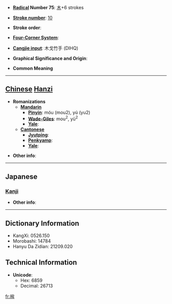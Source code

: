 * '''[[Wiktionary:Chinese radical index| Radical]] Number 75''': [[Wiktionary:Chinese radical index 木|木]]+6 strokes

* '''[[Wiktionary:Chinese total strokes index|Stroke number]]''': [[Wiktionary:Chinese total strokes index 10|10]]

* '''Stroke order''': 

* '''[[Wiktionary:Chinese four corner index|Four-Corner System]]''': 

* '''[[Wiktionary:Chinese Cangjie index|Cangjie input]]''': 木戈竹手 (DIHQ)

* '''Graphical Significance and Origin''': 

* '''Common Meaning'''

----

== [[Chinese]] [[Hanzi]] ==

* '''Romanizations'''
** '''[[Mandarin]]'''
*** '''[[Pinyin]]''': móu (mou2), yú (yu2)
*** '''[[Wade-Giles]]''': mou<sup>2</sup>, yü<sup>2</sup>
*** '''[[Yale]]''': 
** '''[[Cantonese]]'''
*** '''[[Jyutping]]''':
*** '''[[Penkyamp]]''': 
*** '''[[Yale]]''': 

* '''Other info''': 

----

==Japanese==
===[[Kanji]]===
{{kanji|on readings=[[う]] (u), [[ぼう]] (bō)|kun readings=[[ほこ]] (hoko)}}

* '''Other info''':  

----

== Dictionary Information ==

* KangXi: 0526.150
* Morobashi: 14784
* Hanyu Da Zidian: 21209.020

== Technical Information ==

* '''Unicode''':
** Hex: 6859
** Decimal: 26713

[[fr:桙]]